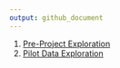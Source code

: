 ```yaml
---
output: github_document
---
```


1. [Pre-Project Exploration](https://bgulbis.github.io/CSE_Vancomycin/report/pre-project_exploration.nb.html)
1. [Pilot Data Exploration](https://bgulbis.github.io/CSE_Vancomycin/report/evaluation_standardized_ordering.nb.html)
